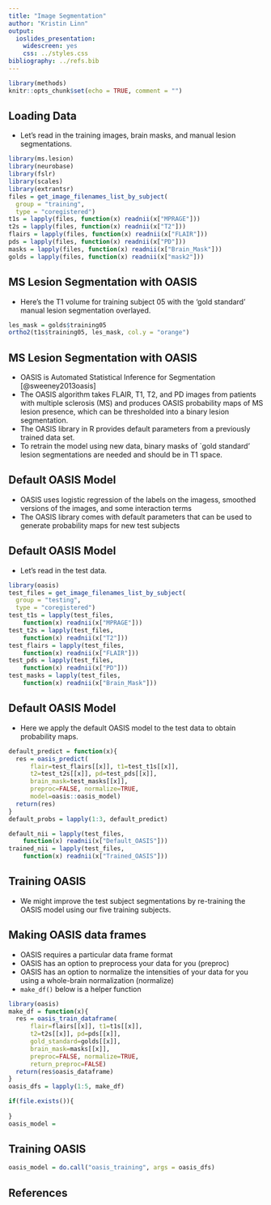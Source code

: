 ```yaml
---
title: "Image Segmentation"
author: "Kristin Linn"
output:
  ioslides_presentation:
    widescreen: yes
    css: ../styles.css
bibliography: ../refs.bib       
---
```


```r
library(methods)
knitr::opts_chunk$set(echo = TRUE, comment = "")
```

## Loading Data
- Let's read in the training images, brain masks, and manual lesion segmentations.

```r
library(ms.lesion)
library(neurobase)
library(fslr)
library(scales)
library(extrantsr)
files = get_image_filenames_list_by_subject(
  group = "training", 
  type = "coregistered")
t1s = lapply(files, function(x) readnii(x["MPRAGE"]))
t2s = lapply(files, function(x) readnii(x["T2"]))
flairs = lapply(files, function(x) readnii(x["FLAIR"]))
pds = lapply(files, function(x) readnii(x["PD"]))
masks = lapply(files, function(x) readnii(x["Brain_Mask"]))
golds = lapply(files, function(x) readnii(x["mask2"]))
```

## MS Lesion Segmentation with OASIS
- Here's the T1 volume for training subject 05 with the ‘gold standard’ manual lesion segmentation overlayed.

```r
les_mask = golds$training05
ortho2(t1s$training05, les_mask, col.y = "orange")
```

## MS Lesion Segmentation with OASIS
- OASIS is Automated Statistical Inference for Segmentation [@sweeney2013oasis]
- The OASIS algorithm takes FLAIR, T1, T2, and PD images from patients with multiple sclerosis (MS) and produces OASIS probability maps of MS lesion presence, which can be thresholded into a binary lesion segmentation.
- The OASIS library in R provides default parameters from a previously trained data set.
- To retrain the model using new data, binary masks of `gold standard’ lesion segmentations are needed and should be in T1 space.

## Default OASIS Model
- OASIS uses logistic regression of the labels on the imagess, smoothed versions of the images, and some interaction terms
- The OASIS library comes with default parameters that can be used to generate probability maps for new test subjects

## Default OASIS Model
- Let's read in the test data. 

```r
library(oasis)
test_files = get_image_filenames_list_by_subject(
  group = "testing", 
  type = "coregistered")
test_t1s = lapply(test_files, 
	function(x) readnii(x["MPRAGE"]))
test_t2s = lapply(test_files, 
	function(x) readnii(x["T2"]))
test_flairs = lapply(test_files, 
	function(x) readnii(x["FLAIR"]))
test_pds = lapply(test_files, 
	function(x) readnii(x["PD"]))
test_masks = lapply(test_files, 
	function(x) readnii(x["Brain_Mask"]))
```

## Default OASIS Model
- Here we apply the default OASIS model to the test data to obtain probability maps.

```r
default_predict = function(x){
  res = oasis_predict(
      flair=test_flairs[[x]], t1=test_t1s[[x]], 
      t2=test_t2s[[x]], pd=test_pds[[x]], 
      brain_mask=test_masks[[x]], 
      preproc=FALSE, normalize=TRUE, 
      model=oasis::oasis_model)
  return(res)
}
default_probs = lapply(1:3, default_predict)
```

```r
default_nii = lapply(test_files, 
	function(x) readnii(x["Default_OASIS"]))
trained_nii = lapply(test_files, 
	function(x) readnii(x["Trained_OASIS"]))
```

## Training OASIS
- We might improve the test subject segmentations by re-training the OASIS model using our five training subjects.


## Making OASIS data frames

- OASIS requires a particular data frame format
- OASIS has an option to preprocess your data for you (preproc)
- OASIS has an option to normalize the intensities of your data for you using a whole-brain normalization (normalize)
- `make_df()` below is a helper function

```r
library(oasis)
make_df = function(x){
  res = oasis_train_dataframe(
      flair=flairs[[x]], t1=t1s[[x]], 
      t2=t2s[[x]], pd=pds[[x]], 
      gold_standard=golds[[x]], 
      brain_mask=masks[[x]], 
      preproc=FALSE, normalize=TRUE, 
      return_preproc=FALSE)
  return(res$oasis_dataframe)
}
oasis_dfs = lapply(1:5, make_df)
```

```r
if(file.exists()){
	
}
oasis_model = 
```

## Training OASIS

```r
oasis_model = do.call("oasis_training", args = oasis_dfs)
```


## References {.smaller}
